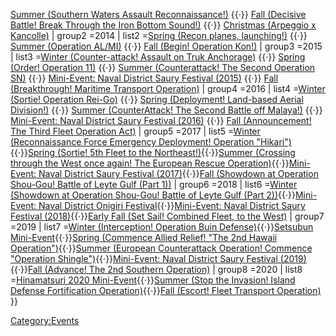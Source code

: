 {{Navbox
| name       =Template:EventsPortal
| state      =mw-collapsible 
| title      ='''[[Events]]'''
| basestyle  =background-color: #99ccff
| liststyle  =padding-left: 4px; padding: 5px
| groupstyle =padding: 5px
| style      =background-color: #ffffff; border: 1px solid #1a5b70
| group1     =2013
| list1      =[[Spring 2013 Event|Spring (Break into the Enemy Anchorage!)]] {{·}} [[Summer 2013 Event|Summer (Southern Waters Assault Reconnaissance!)]] {{·}} [[Fall 2013 Event|Fall (Decisive Battle! Break Through the Iron Bottom Sound!)]] {{·}} [[Christmas 2013 Event|Christmas (Arpeggio x Kancolle)]]
| group2     =2014
| list2      =[[Spring 2014 Event|Spring (Recon planes, launching!)]] {{·}} [[Summer 2014 Event|Summer (Operation AL/MI)]] {{·}} [[Fall 2014 Event|Fall (Begin! Operation Kon!)]]
| group3     =2015
| list3      =[[Winter 2015 Event|Winter (Counter-attack! Assault on Truk Anchorage)]] {{·}} [[Spring 2015 Event|Spring (Order! Operation 11)]] {{·}} [[Summer 2015 Event|Summer (Counterattack! The Second Operation SN)]] {{·}} [[Naval District Saury Festival|Mini-Event: Naval District Saury Festival (2015)]] {{·}} [[Fall 2015 Event|Fall (Breakthrough! Maritime Transport Operation)]]
| group4     =2016
| list4      =[[Winter 2016 Event|Winter (Sortie! Operation Rei-Go)]] {{·}} [[Spring 2016 Event|Spring (Deployment! Land-based Aerial Division!)]] {{·}} [[Summer 2016 Event|Summer (CounterAttack! The Second Battle off Malaya!)]] {{·}} [[Naval District Saury Festival|Mini-Event: Naval District Saury Festival (2016)]] {{·}} [[Fall 2016 Event|Fall (Announcement! The Third Fleet Operation Act)]]
| group5     =2017
| list5      =[[Winter 2017 Event|Winter (Reconnaissance Force Emergency Deployment! Operation "Hikari")]]{{·}}[[Spring 2017 Event|Spring (Sortie! 5th Fleet to the Northeast!)]]{{·}}[[Summer 2017 Event|Summer (Crossing through the West once again! The European Rescue Operation)]]{{·}}[[Naval District Saury Festival|Mini-Event: Naval District Saury Festival (2017)]]{{·}}[[Fall 2017 Event|Fall (Showdown at Operation Shou-Gou! Battle of Leyte Gulf (Part 1))]]
| group6     =2018
| list6      =[[Winter 2018 Event|Winter (Showdown at Operation Shou-Gou! Battle of Leyte Gulf (Part 2))]]{{·}}[[Spring 2018 Food Collection Mini-Event|Mini-Event: Naval District Onigiri Festival]]{{·}}[[Naval District Saury Festival|Mini-Event: Naval District Saury Festival (2018)]]{{·}}[[Early Fall 2018 Event|Early Fall (Set Sail! Combined Fleet, to the West)]]
| group7     =2019
| list7      =[[Winter 2019 Event|Winter (Interception! Operation Buin Defense)]]{{·}}[[Setsubun Mini-Event]]{{·}}[[Spring 2019 Event|Spring (Commence Allied Relief! "The 2nd Hawaii Operation")]]{{·}}[[Summer 2019 Event|Summer (European Counterattack Operation! Commence "Operation Shingle")]]{{·}}[[Naval District Saury Festival|Mini-Event: Naval District Saury Festival (2019)]]{{·}}[[Fall 2019 Event|Fall (Advance! The 2nd Southern Operation)]]
| group8     =2020
| list8      =[[Hinamatsuri 2020 Mini-Event]]{{·}}[[Summer 2020 Event|Summer (Stop the Invasion! Island Defense Fortification Operation)]]{{·}}[[Fall 2020 Event|Fall (Escort! Fleet Transport Operation)]]
}}<includeonly>
[[Category:Events]]</includeonly><noinclude><!--PLEASE DO NOT ADD DOCUMENTATION/CATEGORIES/INTERWIKIS HERE-->
{{Documentation}}
<!--MAKE ADDITIONS TO THE /doc SUBPAGE INSTEAD, THANKS--></noinclude>